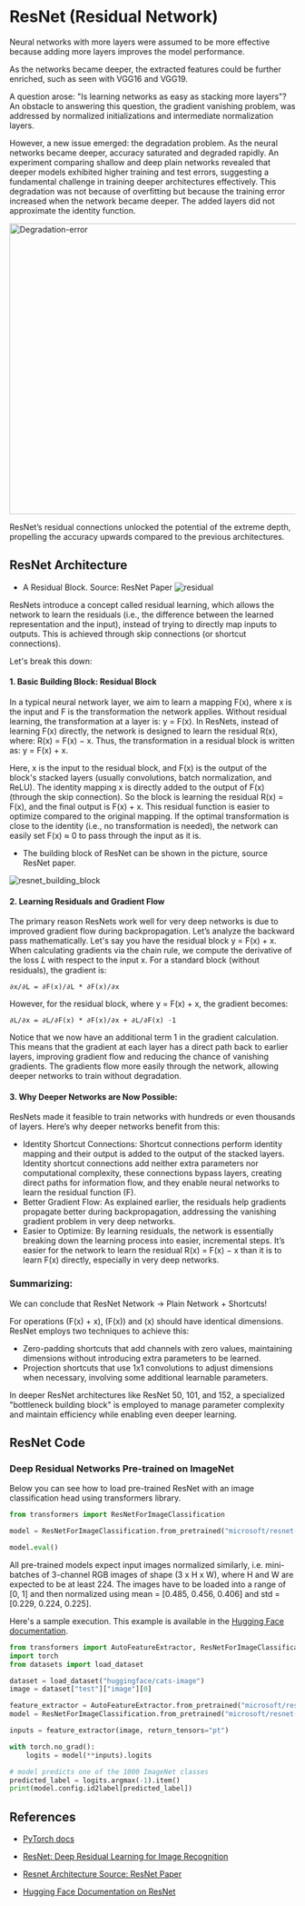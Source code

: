 # ResNet (Residual Network)




Neural networks with more layers were assumed to be more effective because adding more layers improves the model performance.

As the networks became deeper, the extracted features could be further enriched, such as seen with VGG16 and VGG19.

A question arose: "Is learning networks as easy as stacking more layers"?
An obstacle to answering this question, the gradient vanishing problem, was addressed by normalized initializations and intermediate normalization layers.

However, a new issue emerged: the degradation problem. As the neural networks became deeper, accuracy saturated and degraded rapidly. An experiment comparing shallow and deep plain networks revealed that deeper models exhibited higher training and test errors, suggesting a fundamental challenge in training deeper architectures effectively. This degradation was not because of overfitting but because the training error increased when the network became deeper. The added layers did not approximate the identity function.

<img src="https://i.sstatic.net/xDLez.jpg" alt="Degradation-error" width="512" height="512">


ResNet’s residual connections unlocked the potential of the extreme depth, propelling the accuracy upwards compared to the previous architectures.



## ResNet Architecture

- A Residual Block. Source: ResNet Paper
![residual](https://huggingface.co/datasets/hf-vision/course-assets/blob/main/ResnetBlock.png)

ResNets introduce a concept called residual learning, which allows the network to learn the residuals (i.e., the difference between the learned representation and the input), instead of trying to directly map inputs to outputs. This is achieved through skip connections (or shortcut connections). 


Let's break this down:

#### 1. Basic Building Block: Residual Block

In a typical neural network layer, we aim to learn a mapping F(x), where x is the input and F is the transformation the network applies. Without residual learning, the transformation at a layer is: y = F(x). In ResNets, instead of learning F(x) directly, the network is designed to learn the residual R(x), where: R(x) = F(x) − x. Thus, the transformation in a residual block is written as: y = F(x) + x.

Here, x is the input to the residual block, and F(x) is the output of the block's stacked layers (usually convolutions, batch normalization, and ReLU). The identity mapping x is directly added to the output of F(x) (through the skip connection). So the block is learning the residual R(x) = F(x), and the final output is F(x) + x. This residual function is easier to optimize compared to the original mapping. If the optimal transformation is close to the identity (i.e., no transformation is needed), the network can easily set F(x) ≈ 0 to pass through the input as it is.



* The building block of ResNet can be shown in the picture, source ResNet paper. 

![resnet_building_block](https://huggingface.co/datasets/hf-vision/course-assets/resolve/main/ResnetBlock.png)


#### 2. Learning Residuals and Gradient Flow

The primary reason ResNets work well for very deep networks is due to improved gradient flow during backpropagation. Let’s analyze the backward pass mathematically. Let's say you have the residual block y = F(x) + x. When calculating gradients via the chain rule, we compute the derivative of the loss 𝐿 with respect to the input x. For a standard block (without residuals), the gradient is:

`∂x/∂L = ∂F(x)/∂L * ∂F(x)/∂x`

However, for the residual block, where y = F(x) + x, the gradient becomes:

`∂L/∂x = ∂L/∂F(x) * ∂F(x)/∂x + ∂L/∂F(x) ⋅1`

Notice that we now have an additional term 1 in the gradient calculation. This means that the gradient at each layer has a direct path back to earlier layers, improving gradient flow and reducing the chance of vanishing gradients. The gradients flow more easily through the network, allowing deeper networks to train without degradation.

#### 3. Why Deeper Networks are Now Possible:

ResNets made it feasible to train networks with hundreds or even thousands of layers. Here’s why deeper networks benefit from this:

* Identity Shortcut Connections: Shortcut connections perform identity mapping and their output is added to the output of the stacked layers. Identity shortcut connections add neither extra parameters nor
computational complexity, these connections bypass layers, creating direct paths for information flow, and they enable neural networks to learn the residual function (F).
* Better Gradient Flow: As explained earlier, the residuals help gradients propagate better during backpropagation, addressing the vanishing gradient problem in very deep networks.
* Easier to Optimize: By learning residuals, the network is essentially breaking down the learning process into easier, incremental steps. It’s easier for the network to learn the residual R(x) = F(x) − x than it is to learn F(x) directly, especially in very deep networks.


### Summarizing:

We can conclude that ResNet Network ->  Plain Network + Shortcuts!

For operations  \(F(x) + x\), \(F(x)\) and \(x\) should have identical dimensions.
ResNet employs two techniques to achieve this:

- Zero-padding shortcuts that add channels with zero values, maintaining dimensions without introducing extra parameters to be learned.
- Projection shortcuts that use 1x1 convolutions to adjust dimensions when necessary, involving some additional learnable parameters.

In deeper ResNet architectures like ResNet 50, 101, and 152, a specialized "bottleneck building block" is employed to manage parameter complexity and maintain efficiency while enabling even deeper learning.

## ResNet Code



### Deep Residual Networks Pre-trained on ImageNet
Below you can see how to load pre-trained ResNet with an image classification head using transformers library.
```python
from transformers import ResNetForImageClassification

model = ResNetForImageClassification.from_pretrained("microsoft/resnet-50")

model.eval()
```
All pre-trained models expect input images normalized similarly, i.e. mini-batches of 3-channel RGB images of shape (3 x H x W), where H and W are expected to be at least 224. The images have to be loaded into a range of [0, 1] and then normalized using mean = [0.485, 0.456, 0.406] and std = [0.229, 0.224, 0.225].


Here's a sample execution. This example is available in the [Hugging Face documentation](https://huggingface.co/docs/transformers/v4.18.0/en/model_doc/resnet).

```python
from transformers import AutoFeatureExtractor, ResNetForImageClassification
import torch
from datasets import load_dataset

dataset = load_dataset("huggingface/cats-image")
image = dataset["test"]["image"][0]

feature_extractor = AutoFeatureExtractor.from_pretrained("microsoft/resnet-50")
model = ResNetForImageClassification.from_pretrained("microsoft/resnet-50")

inputs = feature_extractor(image, return_tensors="pt")

with torch.no_grad():
    logits = model(**inputs).logits

# model predicts one of the 1000 ImageNet classes
predicted_label = logits.argmax(-1).item()
print(model.config.id2label[predicted_label])
```


## References

- [PyTorch docs](https://pytorch.org/hub/pytorch_vision_resnet/)
- [ResNet: Deep Residual Learning for Image Recognition](https://arxiv.org/abs/1512.03385)

- [Resnet Architecture Source: ResNet Paper](https://arxiv.org/abs/1512.03385)
- [Hugging Face Documentation on ResNet](https://huggingface.co/docs/transformers/en/model_doc/resnet)
